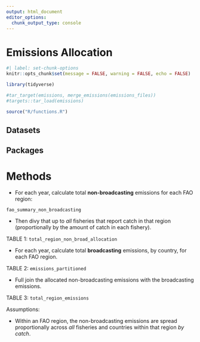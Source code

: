 ```yaml
---
output: html_document
editor_options: 
  chunk_output_type: console
---
```


# Emissions Allocation {#sec-methods}

```r
#| label: set-chunk-options
knitr::opts_chunk$set(message = FALSE, warning = FALSE, echo = FALSE)

library(tidyverse)

#tar_target(emissions, merge_emissions(emissions_files))
#targets::tar_load(emissions)

source("R/functions.R")
```

## Datasets

## Packages

# Methods

-   For each year, calculate total **non-broadcasting** emissions for each FAO region:

`fao_summary_non_broadcasting`

-   Then divy that up to *all* fisheries that report catch in that region (proportionally by the amount of catch in each fishery).

TABLE 1: `total_region_non_broad_allocation`

-   For each year, calculate total **broadcasting** emissions, by country, for each FAO region.

TABLE 2: `emissions_partitioned`

-   Full join the allocated non-broadcasting emissions with the broadcasting emissions.

TABLE 3: `total_region_emissions`

Assumptions:

-   Within an FAO region, the non-broadcasting emissions are spread proportionally across *all* fisheries and countries within that region *by catch*.